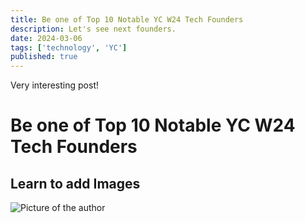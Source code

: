 ```yaml
---
title: Be one of Top 10 Notable YC W24 Tech Founders
description: Let's see next founders.
date: 2024-03-06
tags: ['technology', 'YC']
published: true
---
```


<Callout type='danger'>Very interesting post!</Callout>

# Be one of Top 10 Notable YC W24 Tech Founders

## Learn to add Images

<Image
  src='/gitroll.png'
  width={500}
  height={500}
  alt='Picture of the author'
/>
